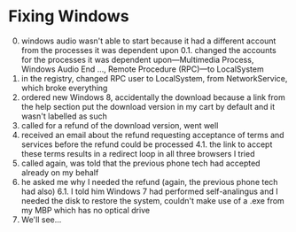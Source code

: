 # Fixing Windows
0. windows audio wasn't able to start because it had a different account from the processes it was dependent upon
0.1. changed the accounts for the processes it was dependent upon—Multimedia Process, Windows Audio End ..., Remote Procedure (RPC)—to LocalSystem
1. in the registry, changed RPC user to LocalSystem, from NetworkService, which broke everything
2. ordered new Windows 8, accidentally the download because a link from the help section put the download version in my cart by default and it wasn't labelled as such
3. called for a refund of the download version, went well
4. received an email about the refund requesting acceptance of terms and services before the refund could be processed
4.1. the link to accept these terms results in a redirect loop in all three browsers I tried
5. called again, was told that the previous phone tech had accepted already on my behalf
6. he asked me why I needed the refund (again, the previous phone tech had also)
6.1. I told him Windows 7 had performed self-analingus and I needed the disk to restore the system, couldn't make use of a .exe from my MBP which has no optical drive
7. We'll see...